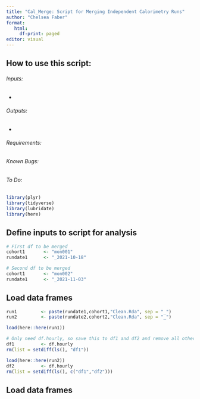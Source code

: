 ```yaml
---
title: "Cal_Merge: Script for Merging Independent Calorimetry Runs"
author: "Chelsea Faber"
format: 
   html:
     df-print: paged
editor: visual
---
```


## How to use this script:

###### Inputs:

-   

###### Outputs: 

-   

###### Requirements:

###### Known Bugs:

###### To Do:

```r
library(plyr)
library(tidyverse)
library(lubridate)
library(here)
```

## Define inputs to script for analysis

```r
# First df to be merged
cohort1       <- "mon001" 
rundate1      <- "_2021-10-18" 

# Second df to be merged
cohort1       <- "mon002" 
rundate1      <- "_2021-11-03" 
```

## Load data frames

```r
run1         <- paste(rundate1,cohort1,"Clean.Rda", sep = "_")
run2         <- paste(rundate2,cohort2,"Clean.Rda", sep = "_")

load(here::here(run1))

# Only need df.hourly, so save this to df1 and df2 and remove all other data from workspace
df1          <- df.hourly
rm(list = setdiff(ls(), "df1"))

load(here::here(run2))
df2          <- df.hourly
rm(list = setdiff(ls(), c("df1","df2")))
```

## Load data frames
